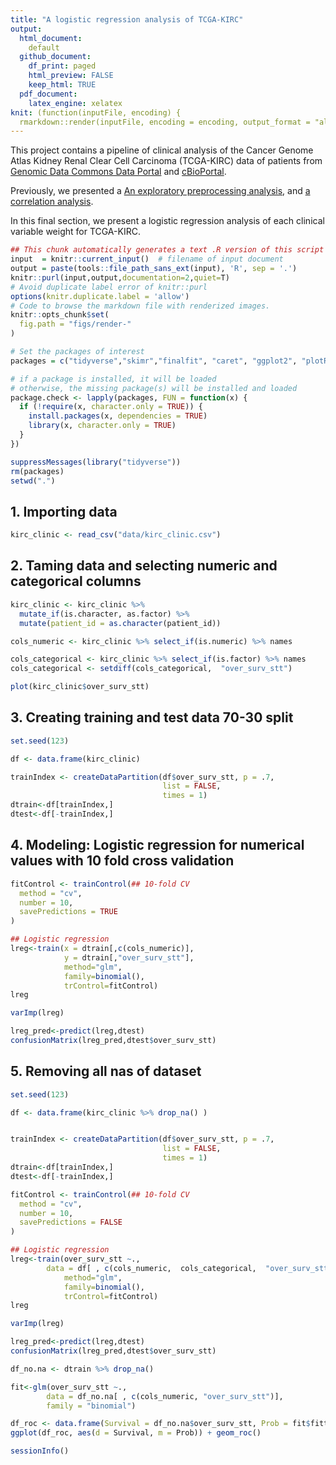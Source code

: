 ```yaml
---
title: "A logistic regression analysis of TCGA-KIRC"
output: 
  html_document: 
    default
  github_document: 
    df_print: paged
    html_preview: FALSE
    keep_html: TRUE
  pdf_document:
    latex_engine: xelatex
knit: (function(inputFile, encoding) {
  rmarkdown::render(inputFile, encoding = encoding, output_format = "all") })    
---
```


This project contains a pipeline of clinical analysis of the Cancer Genome Atlas Kidney Renal Clear Cell Carcinoma (TCGA-KIRC) data of patients from [Genomic Data Commons Data Portal](https://portal.gdc.cancer.gov/exploration?filters=%7B%22op%22%3A%22and%22%2C%22content%22%3A%5B%7B%22op%22%3A%22in%22%2C%22content%22%3A%7B%22field%22%3A%22cases.project.project_id%22%2C%22value%22%3A%5B%22TCGA-KIRC%22%5D%7D%7D%5D%7D) and [cBioPortal](https://www.cbioportal.org/study/summary?id=kirp_tcga).

Previously, we presented a [An exploratory preprocessing analysis](1.preprocessing.md), and [a correlation analysis](2.correlation.md).

In this final section, we present a logistic regression analysis of each clinical variable weight for TCGA-KIRC.

```r
## This chunk automatically generates a text .R version of this script when running within knitr.
input  = knitr::current_input()  # filename of input document
output = paste(tools::file_path_sans_ext(input), 'R', sep = '.')
knitr::purl(input,output,documentation=2,quiet=T)
# Avoid duplicate label error of knitr::purl
options(knitr.duplicate.label = 'allow')
# Code to browse the markdown file with renderized images.
knitr::opts_chunk$set(
  fig.path = "figs/render-"
)
```


```r
# Set the packages of interest
packages = c("tidyverse","skimr","finalfit", "caret", "ggplot2", "plotROC")

# if a package is installed, it will be loaded
# otherwise, the missing package(s) will be installed and loaded
package.check <- lapply(packages, FUN = function(x) {
  if (!require(x, character.only = TRUE)) {
    install.packages(x, dependencies = TRUE)
    library(x, character.only = TRUE)
  }
})

suppressMessages(library("tidyverse"))
rm(packages)
setwd(".")
```


## 1. Importing data

```r

kirc_clinic <- read_csv("data/kirc_clinic.csv")

```



## 2. Taming data and selecting numeric and categorical columns

```r
kirc_clinic <- kirc_clinic %>%
  mutate_if(is.character, as.factor) %>%
  mutate(patient_id = as.character(patient_id))

cols_numeric <- kirc_clinic %>% select_if(is.numeric) %>% names

cols_categorical <- kirc_clinic %>% select_if(is.factor) %>% names
cols_categorical <- setdiff(cols_categorical,  "over_surv_stt") 
```



```r
plot(kirc_clinic$over_surv_stt)
```

## 3. Creating training and test data 70-30 split

```r
set.seed(123)

df <- data.frame(kirc_clinic)

trainIndex <- createDataPartition(df$over_surv_stt, p = .7, 
                                  list = FALSE, 
                                  times = 1)
dtrain<-df[trainIndex,]
dtest<-df[-trainIndex,]
```


## 4. Modeling: Logistic regression for numerical values with 10 fold cross validation

```r
fitControl <- trainControl(## 10-fold CV
  method = "cv",
  number = 10,
  savePredictions = TRUE
)

## Logistic regression
lreg<-train(x = dtrain[,c(cols_numeric)],
            y = dtrain[,"over_surv_stt"], 
            method="glm",
            family=binomial(),
            trControl=fitControl)
lreg
```
```r
varImp(lreg)
```


```r
lreg_pred<-predict(lreg,dtest)
confusionMatrix(lreg_pred,dtest$over_surv_stt)
```

## 5. Removing all nas of dataset

```r

set.seed(123)

df <- data.frame(kirc_clinic %>% drop_na() )


trainIndex <- createDataPartition(df$over_surv_stt, p = .7, 
                                  list = FALSE, 
                                  times = 1)
dtrain<-df[trainIndex,]
dtest<-df[-trainIndex,]
```

```r
fitControl <- trainControl(## 10-fold CV
  method = "cv",
  number = 10,
  savePredictions = FALSE
)

## Logistic regression
lreg<-train(over_surv_stt ~.,
        data = df[ , c(cols_numeric,  cols_categorical,  "over_surv_stt")],
            method="glm",
            family=binomial(),
            trControl=fitControl)
lreg
```

```r
varImp(lreg)
```


```r
lreg_pred<-predict(lreg,dtest)
confusionMatrix(lreg_pred,dtest$over_surv_stt)
```

```r
df_no.na <- dtrain %>% drop_na()

fit<-glm(over_surv_stt ~.,
        data = df_no.na[ , c(cols_numeric, "over_surv_stt")],
        family = "binomial")

df_roc <- data.frame(Survival = df_no.na$over_surv_stt, Prob = fit$fitted.values)
ggplot(df_roc, aes(d = Survival, m = Prob)) + geom_roc()
```


```r
sessionInfo()
```

